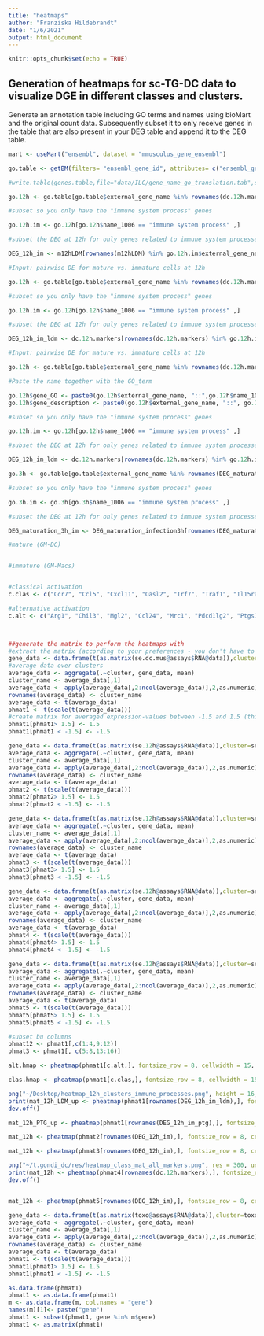 ```yaml
---
title: "heatmaps"
author: "Franziska Hildebrandt"
date: "1/6/2021"
output: html_document
---
```


```r
knitr::opts_chunk$set(echo = TRUE)
```

## Generation of heatmaps for sc-TG-DC data to visualize DGE in different classes and clusters.

Generate an annotation table including GO terms and names using bioMart and the original count data. Subsequently subset it to only receive genes in the table that are also present in your DEG table and append it to the DEG table.


```r

mart <- useMart("ensembl", dataset = "mmusculus_gene_ensembl")

go.table <- getBM(filters= "ensembl_gene_id", attributes= c("ensembl_gene_id", "external_gene_name", "description", "go_id","name_1006", "namespace_1003"), values= rownames(dc.data.mus), mart= mart)

#write.table(genes.table,file="data/ILC/gene_name_go_translation.tab",sep="\t")

```

```r

go.12h <- go.table[go.table$external_gene_name %in% rownames(dc.12h.markers) ,]

#subset so you only have the "immune system process" genes 

go.12h.im <- go.12h[go.12h$name_1006 == "immune system process" ,]

#subset the DEG at 12h for only genes related to immune system processes

DEG_12h_im <- m12hLDM[rownames(m12hLDM) %in% go.12h.im$external_gene_name ,]

```

```r

#Input: pairwise DE for mature vs. immature cells at 12h 

go.12h <- go.table[go.table$external_gene_name %in% rownames(dc.12h.markers) ,]

#subset so you only have the "immune system process" genes 

go.12h.im <- go.12h[go.12h$name_1006 == "immune system process" ,]

#subset the DEG at 12h for only genes related to immune system processes

DEG_12h_im_ldm <- dc.12h.markers[rownames(dc.12h.markers) %in% go.12h.im$external_gene_name ,]

```

```r

#Input: pairwise DE for mature vs. immature cells at 12h 

go.12h <- go.table[go.table$external_gene_name %in% rownames(dc.12h.markers) ,]

#Paste the name together with the GO_term

go.12h$gene_GO <- paste0(go.12h$external_gene_name, "::",go.12h$name_1006)
go.12h$gene_description <- paste0(go.12h$external_gene_name, "::", go.12h$description)

#subset so you only have the "immune system process" genes 

go.12h.im <- go.12h[go.12h$name_1006 == "immune system process" ,]

#subset the DEG at 12h for only genes related to immune system processes

DEG_12h_im_ldm <- dc.12h.markers[rownames(dc.12h.markers) %in% go.12h.im$external_gene_name ,]

```


```r

go.3h <- go.table[go.table$external_gene_name %in% rownames(DEG_maturation_infection3h) ,]

#subset so you only have the "immune system process" genes 

go.3h.im <- go.3h[go.3h$name_1006 == "immune system process" ,]

#subset the DEG at 12h for only genes related to immune system processes

DEG_maturation_3h_im <- DEG_maturation_infection3h[rownames(DEG_maturation_infection3h) %in% go.3h.im$external_gene_name ,]

```


```r


#mature (GM-DC)


#immature (GM-Macs)


#classical activation
c.clas <- c("Ccr7", "Ccl5", "Cxcl11", "Oasl2", "Irf7", "Traf1", "Il15ra", "Relb", "Tlr2", "Cxcl16", "Stat1", "Nfkbie", "Il23a", "Ccl3")

#alternative activation
c.alt <- c("Arg1", "Chil3", "Mgl2", "Ccl24", "Mrc1", "Pdcd1lg2", "Ptgs1", "Igf1", "Irf4", "Clec7a", "Retnla", "Ccl17")




```

```r

##generate the matrix to perform the heatmaps with 
#extract the matrix (according to your preferences - you don't have to specifiy previous clustering but you can)
gene_data <- data.frame(t(as.matrix(se.dc.mus@assays$RNA@data)),cluster=se.dc.mus$cell_class,check.names = F)
#average data over clusters 
average_data <- aggregate(.~cluster, gene_data, mean)
cluster_name <- average_data[,1]
average_data <- apply(average_data[,2:ncol(average_data)],2,as.numeric)
rownames(average_data) <- cluster_name
average_data <- t(average_data)
phmat1 <- t(scale(t(average_data)))
#create matrix for averaged expression-values between -1.5 and 1.5 (this can be adjusted)
phmat1[phmat1> 1.5] <- 1.5
phmat1[phmat1 < -1.5] <- -1.5

gene_data <- data.frame(t(as.matrix(se.12h@assays$RNA@data)),cluster=se.12h$seurat_clusters,check.names = F)
average_data <- aggregate(.~cluster, gene_data, mean)
cluster_name <- average_data[,1]
average_data <- apply(average_data[,2:ncol(average_data)],2,as.numeric)
rownames(average_data) <- cluster_name
average_data <- t(average_data)
phmat2 <- t(scale(t(average_data)))
phmat2[phmat2> 1.5] <- 1.5
phmat2[phmat2 < -1.5] <- -1.5

gene_data <- data.frame(t(as.matrix(se.12h@assays$RNA@data)),cluster=se.12h$cluster_maturation,check.names = F)
average_data <- aggregate(.~cluster, gene_data, mean)
cluster_name <- average_data[,1]
average_data <- apply(average_data[,2:ncol(average_data)],2,as.numeric)
rownames(average_data) <- cluster_name
average_data <- t(average_data)
phmat3 <- t(scale(t(average_data)))
phmat3[phmat3> 1.5] <- 1.5
phmat3[phmat3 < -1.5] <- -1.5

gene_data <- data.frame(t(as.matrix(se.12h@assays$RNA@data)),cluster=se.12h$cell_class_maturation,check.names = F)
average_data <- aggregate(.~cluster, gene_data, mean)
cluster_name <- average_data[,1]
average_data <- apply(average_data[,2:ncol(average_data)],2,as.numeric)
rownames(average_data) <- cluster_name
average_data <- t(average_data)
phmat4 <- t(scale(t(average_data)))
phmat4[phmat4> 1.5] <- 1.5
phmat4[phmat4 < -1.5] <- -1.5

gene_data <- data.frame(t(as.matrix(se.12h@assays$RNA@data)),cluster=se.12h$cluster_and_cell_class,check.names = F)
average_data <- aggregate(.~cluster, gene_data, mean)
cluster_name <- average_data[,1]
average_data <- apply(average_data[,2:ncol(average_data)],2,as.numeric)
rownames(average_data) <- cluster_name
average_data <- t(average_data)
phmat5 <- t(scale(t(average_data)))
phmat5[phmat5> 1.5] <- 1.5
phmat5[phmat5 < -1.5] <- -1.5


```

```r

#subset bu columns
phmat12 <- phmat1[,c(1:4,9:12)]
phmat3 <- phmat1[, c(5:8,13:16)]

```

```r

alt.hmap <- pheatmap(phmat1[c.alt,], fontsize_row = 8, cellwidth = 15, clustering_distance_rows = "correlation", cluster_cols = F, color = colorRampPalette(c("#440154" ,"#21908C", "#FDE725"))(200))

clas.hmap <- pheatmap(phmat1[c.clas,], fontsize_row = 8, cellwidth = 15, clustering_distance_rows = "correlation", cluster_cols = F, color = colorRampPalette(c("#440154" ,"#21908C", "#FDE725"))(200))

png("~/Desktop/heatmap_12h_clusters_immune_processes.png", height = 16, width = 8, units = "cm", res = 600)
print(mat_12h_LDM_up <- pheatmap(phmat1[rownames(DEG_12h_im_ldm),], fontsize_row = 8, cellwidth = 15, clustering_distance_rows = "correlation", cluster_cols = F,color = colorRampPalette(c("#440154" ,"#21908C", "#FDE725"))(1000)))
dev.off()

mat_12h_PTG_up <- pheatmap(phmat1[rownames(DEG_12h_im_ptg),], fontsize_row = 8, cellwidth = 15, clustering_distance_rows = "correlation", cluster_cols = F, color = colorRampPalette(c("#440154" ,"#21908C", "#FDE725"))(1000))

mat_12h <- pheatmap(phmat2[rownames(DEG_12h_im),], fontsize_row = 8, cellwidth = 15, clustering_distance_rows = "correlation", cluster_cols = F, color = colorRampPalette(c("#440154" ,"#21908C", "#FDE725"))(1000))

mat_12h <- pheatmap(phmat3[rownames(DEG_12h_im),], fontsize_row = 8, cellwidth = 15, clustering_distance_rows = "correlation", cluster_cols = F, color = colorRampPalette(c("#440154" ,"#21908C", "#FDE725"))(1000))

png("~/t.gondi_dc/res/heatmap_class_mat_all_markers.png", res = 300, units = "cm", height = 20, width = 7)
print(mat_12h <- pheatmap(phmat4[rownames(dc.12h.markers),], fontsize_row = 5, cellwidth = 15, clustering_distance_rows = "correlation", cluster_cols = F, color = colorRampPalette(c("#440154" ,"#21908C", "#FDE725"))(1000)))
dev.off()


mat_12h <- pheatmap(phmat5[rownames(DEG_12h_im),], fontsize_row = 8, cellwidth = 15, clustering_distance_rows = "euclidean", cluster_cols = F, color = colorRampPalette(c("#440154" ,"#21908C", "#FDE725"))(1000))


```


```r

gene_data <- data.frame(t(as.matrix(toxo@assays$RNA@data)),cluster=toxo$group,check.names = F)
average_data <- aggregate(.~cluster, gene_data, mean)
cluster_name <- average_data[,1]
average_data <- apply(average_data[,2:ncol(average_data)],2,as.numeric)
rownames(average_data) <- cluster_name
average_data <- t(average_data)
phmat1 <- t(scale(t(average_data)))
phmat1[phmat1> 1.5] <- 1.5
phmat1[phmat1 < -1.5] <- -1.5

```


```r

as.data.frame(phmat1)
phmat1 <- as.data.frame(phmat1)
m <- as.data.frame(m, col.names = "gene")
names(m)[1]<- paste("gene")
phmat1 <- subset(phmat1, gene %in% m$gene)
phmat1 <- as.matrix(phmat1)

```

